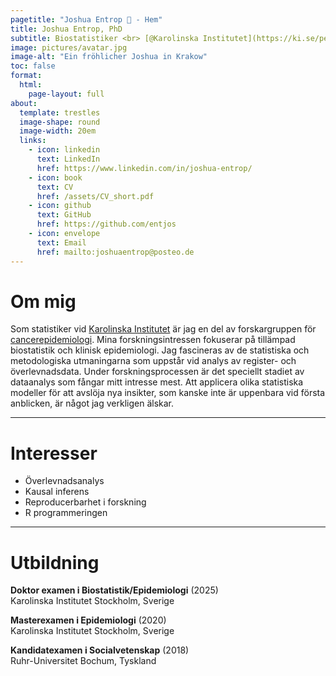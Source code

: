 ```yaml
---
pagetitle: "Joshua Entrop 👋 - Hem"
title: Joshua Entrop, PhD
subtitle: Biostatistiker <br> [@Karolinska Institutet](https://ki.se/personer/joshua-entrop)
image: pictures/avatar.jpg
image-alt: "Ein fröhlicher Joshua in Krakow"
toc: false
format: 
  html:
    page-layout: full
about: 
  template: trestles
  image-shape: round
  image-width: 20em
  links:
    - icon: linkedin
      text: LinkedIn
      href: https://www.linkedin.com/in/joshua-entrop/
    - icon: book
      text: CV
      href: /assets/CV_short.pdf
    - icon: github
      text: GitHub
      href: https://github.com/entjos
    - icon: envelope
      text: Email
      href: mailto:joshuaentrop@posteo.de
---
```


# Om mig

Som statistiker vid [Karolinska Institutet](https://ki.se/personer/joshua-entrop) är jag en del av forskargruppen för [cancerepidemiologi](https://ki.se/meds/forskargrupp-karin-ekstrom-smedby). Mina forskningsintressen fokuserar på tillämpad biostatistik och klinisk epidemiologi. Jag fascineras av de statistiska och metodologiska utmaningarna som uppstår vid analys av register- och överlevnadsdata. Under forskningsprocessen är det speciellt stadiet av dataanalys som fångar mitt intresse mest. Att applicera olika statistiska modeller för att avslöja nya insikter, som kanske inte är uppenbara vid första anblicken, är något jag verkligen älskar.

------------------------------------------------------------------------

# Interesser

- Överlevnadsanalys
- Kausal inferens
- Reproducerbarhet i forskning
- R programmeringen

------------------------------------------------------------------------

# Utbildning

**Doktor examen i Biostatistik/Epidemiologi** (2025)\
Karolinska Institutet Stockholm, Sverige

**Masterexamen i Epidemiologi** (2020)\
Karolinska Institutet Stockholm, Sverige

**Kandidatexamen i Socialvetenskap** (2018)\
Ruhr-Universitet Bochum, Tyskland
